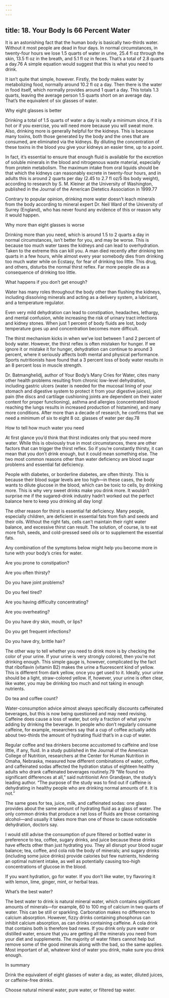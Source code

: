 ```yaml
---
---
---
```

title: 18. Your Body Is 66 Percent Water
---




It is an astonishing fact that the human body is basically two-thirds water. Without it most people are dead in four days. In normal circumstances, in twenty-four hours we lose 1.5 quarts of water in urine, 25.4 fl oz through the skin, 13.5 fl oz in the breath, and 5.1 fl oz in feces. That’s a total of 2.8 quarts a day.76 A simple equation would suggest that this is what you need to drink.

It isn’t quite that simple, however. Firstly, the body makes water by metabolizing food, normally around 10.2 fl oz a day. Then there is the water in food itself, which normally provides around 1 quart a day. This totals 1.3 quarts, leaving the average person 1.5 quarts short on an average day. That’s the equivalent of six glasses of water.





Why eight glasses is better


Drinking a total of 1.5 quarts of water a day is really a minimum since, if it is hot or if you exercise, you will need more because you will sweat more. Also, drinking more is generally helpful for the kidneys. This is because many toxins, both those generated by the body and the ones that are consumed, are eliminated via the kidneys. By diluting the concentration of these toxins in the blood you give your kidneys an easier time, up to a point.

In fact, it’s essential to ensure that enough fluid is available for the excretion of soluble minerals in the blood and nitrogenous waste material, especially from protein metabolism. The maximum intake from oral liquids should be that which the kidneys can reasonably excrete in twenty-four hours, and in adults this is around 2 quarts per day (2.45 to 2.7 fl oz/5 lbs body weight), according to research by S. M. Kleiner at the University of Washington, published in the Journal of the American Dietetics Association in 1999.77

Contrary to popular opinion, drinking more water doesn’t leach minerals from the body according to mineral expert Dr. Neil Ward of the University of Surrey (England), who has never found any evidence of this or reason why it would happen.





Why more than eight glasses is worse


Drinking more than you need, which is around 1.5 to 2 quarts a day in normal circumstances, isn’t better for you, and may be worse. This is because too much water taxes the kidneys and can lead to overhydration. Taken to the extreme this can kill you. A man died recently after drinking ten quarts in a few hours, while almost every year somebody dies from drinking too much water while on Ecstasy, for fear of drinking too little. This drug, and others, disturbs the normal thirst reflex. Far more people die as a consequence of drinking too little.





What happens if you don’t get enough?


Water has many roles throughout the body other than flushing the kidneys, including dissolving minerals and acting as a delivery system, a lubricant, and a temperature regulator.

Even very mild dehydration can lead to constipation, headaches, lethargy, and mental confusion, while increasing the risk of urinary tract infections and kidney stones. When just 1 percent of body fluids are lost, body temperature goes up and concentration becomes more difficult.

The thirst mechanism kicks in when we’ve lost between 1 and 2 percent of body water. However, the thirst reflex is often mistaken for hunger. If we ignore it or mistake it for hunger, dehydration can continue to around 3 percent, where it seriously affects both mental and physical performance. Sports nutritionists have found that a 3 percent loss of body water results in an 8 percent loss in muscle strength.

Dr. Batmanghelidj, author of Your Body’s Many Cries for Water, cites many other health problems resulting from chronic low-level dehydration, including gastric ulcers (water is needed for the mucosal lining of your stomach and digestive system to protect it from your digestive juices), joint pain (the discs and cartilage cushioning joints are dependent on their water content for proper functioning), asthma and allergies (concentrated blood reaching the lungs results in increased production of histamine), and many more conditions. After more than a decade of research, he confirms that we need a minimum of six to eight 8 oz. glasses of water per day.78





How to tell how much water you need


At first glance you’d think that thirst indicates only that you need more water. While this is obviously true in most circumstances, there are other factors that can trigger the thirst reflex. So if you’re constantly thirsty, it can mean that you don’t drink enough, but it could mean something else. The two most common reasons other than water deficiency are blood sugar problems and essential fat deficiency.

People with diabetes, or borderline diabetes, are often thirsty. This is because their blood sugar levels are too high—in these cases, the body wants to dilute glucose in the blood, which can be toxic to cells, by drinking more. This is why very sweet drinks make you drink more. It wouldn’t surprise me if the sugared-drink industry hadn’t worked out the perfect balance here to keep you drinking all day long!

The other reason for thirst is essential fat deficiency. Many people, especially children, are deficient in essential fats from fish and seeds and their oils. Without the right fats, cells can’t maintain their right water balance, and excessive thirst can result. The solution, of course, is to eat more fish, seeds, and cold-pressed seed oils or to supplement the essential fats.

Any combination of the symptoms below might help you become more in tune with your body’s cries for water.

Are you prone to constipation?

Are you often thirsty?

Do you have joint problems?

Do you feel tired?

Are you having difficulty concentrating?

Are you overheating?

Do you have dry skin, mouth, or lips?

Do you get frequent infections?

Do you have dry, brittle hair?



The other way to tell whether you need to drink more is by checking the color of your urine. If your urine is very strongly colored, then you’re not drinking enough. This simple gauge is, however, complicated by the fact that riboflavin (vitamin B2) makes the urine a fluorescent kind of yellow. This is different from dark yellow, once you get used to it. Ideally, your urine should be a light, straw-colored yellow. If, however, your urine is often clear, like water, you may be drinking too much and not taking in enough nutrients.





Do tea and coffee count?


Water-consumption advice almost always specifically discounts caffeinated beverages, but this is now being questioned and may need revising. Caffeine does cause a loss of water, but only a fraction of what you’re adding by drinking the beverage. In people who don’t regularly consume caffeine, for example, researchers say that a cup of coffee actually adds about two-thirds the amount of hydrating fluid that’s in a cup of water.

Regular coffee and tea drinkers become accustomed to caffeine and lose little, if any, fluid. In a study published in the Journal of the American College of Nutrition, researchers at the Center for Human Nutrition in Omaha, Nebraska, measured how different combinations of water, coffee, and caffeinated sodas affected the hydration status of eighteen healthy adults who drank caffeinated beverages routinely.79 “We found no significant differences at all,” said nutritionist Ann Grandjean, the study’s leading author. “The purpose of the study was to find out if caffeine is dehydrating in healthy people who are drinking normal amounts of it. It is not.”

The same goes for tea, juice, milk, and caffeinated sodas: one glass provides about the same amount of hydrating fluid as a glass of water. The only common drinks that produce a net loss of fluids are those containing alcohol—and usually it takes more than one of those to cause noticeable dehydration, doctors say.

I would still advise the consumption of pure filtered or bottled water in preference to tea, coffee, sugary drinks, and juice because these drinks have effects other than just hydrating you. They all disrupt your blood sugar balance; tea, coffee, and cola rob the body of minerals; and sugary drinks (including some juice drinks) provide calories but few nutrients, hindering an optimal nutrient intake, as well as potentially causing too-high concentrations of glucose in the blood.

If you want hydration, go for water. If you don’t like water, try flavoring it with lemon, lime, ginger, mint, or herbal teas.





What’s the best water?


The best water to drink is natural mineral water, which contains significant amounts of minerals—for example, 60 to 100 mg of calcium in two quarts of water. This can be still or sparkling. Carbonation makes no difference to calcium absorption. However, fizzy drinks containing phosphorus can inhibit calcium absorption, as can drinks containing caffeine. A cola drink that contains both is therefore bad news. If you drink only pure water or distilled water, ensure that you are getting all the minerals you need from your diet and supplements. The majority of water filters cannot help but remove some of the good minerals along with the bad, so the same applies. Most important of all, whatever kind of water you drink, make sure you drink enough.

In summary

Drink the equivalent of eight glasses of water a day, as water, diluted juices, or caffeine-free drinks.

Choose natural mineral water, pure water, or filtered tap water.